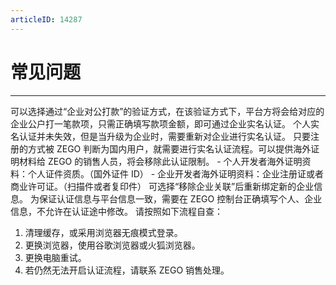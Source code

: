 ```yaml
---
articleID: 14287
---
```

# 常见问题

---

<Accordion title="1. 无法获取老板的法人信息，该如何进行企业实名认证？" defaultOpen="false">
可以选择通过“企业对公打款”的验证方式，在该验证方式下，平台方将会给对应的企业公户打一笔款项，只需正确填写款项金额，即可通过企业实名认证。
</Accordion>

<Accordion title="2. 升级为企业后，个人的实名认证为什么失效了？" defaultOpen="false">
个人实名认证并未失效，但是当升级为企业时，需要重新对企业进行实名认证。
</Accordion>

<Accordion title="3. 海外用户为什么还需要进行实名认证？" defaultOpen="false">
只要注册的方式被 ZEGO 判断为国内用户，就需要进行实名认证流程。可以提供海外证明材料给 ZEGO 的销售人员，将会移除此认证限制。
- 个人开发者海外证明资料：个人证件资质。（国外证件 ID）
- 企业开发者海外证明资料：企业注册证或者商业许可证。（扫描件或者复印件）
</Accordion>

<Accordion title="4. 认证后如何修改企业信息？" defaultOpen="false">
可选择“移除企业关联”后重新绑定新的企业信息。
</Accordion>

<Accordion title="5. 认证时为什么不能修改个人信息或企业信息？" defaultOpen="false">
为保证认证信息与平台信息一致，需要在 ZEGO 控制台正确填写个人、企业信息，不允许在认证途中修改。
</Accordion>

<Accordion title="6. 信息显示异常无法认证？" defaultOpen="false">
请按照如下流程自查：   

1. 清理缓存，或采用浏览器无痕模式登录。  
2. 更换浏览器，使用谷歌浏览器或火狐浏览器。  
3. 更换电脑重试。
4. 若仍然无法开启认证流程，请联系 ZEGO 销售处理。
</Accordion>
